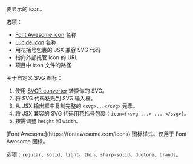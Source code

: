 <ResponseField name="icon" type="string" required>
  要显示的 icon。
  
  选项：
  - [Font Awesome icon](https://fontawesome.com/icons) 名称
  - [Lucide icon](https://lucide.dev/icons) 名称
  - 用花括号包裹的 JSX 兼容 SVG 代码
  - 指向外部托管 icon 的 URL
  - 项目中 icon 文件的路径
  
  关于自定义 SVG 图标：
  1. 使用 [SVGR converter](https://react-svgr.com/playground/) 转换你的 SVG。
  1. 将 SVG 代码粘贴到 SVG 输入框。
  2. 从 JSX 输出框中复制完整的 `<svg>...</svg>` 元素。
  3. 将 JSX 兼容的 SVG 代码用花括号包裹：`icon={<svg ...> ... </svg>}`。
  4. 按需调整 `height` 和 `width`。
</ResponseField>

<ResponseField name="iconType" type="string">
  [Font Awesome](https://fontawesome.com/icons) 图标样式。仅用于 Font Awesome 图标。 
  
  选项：`regular`、`solid`、`light`、`thin`、`sharp-solid`、`duotone`、`brands`。
</ResponseField>